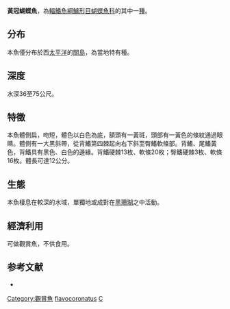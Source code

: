 {{Speciesbox
| name = 黃冠蝴蝶魚
| image = Chaetodon flavocoronatus.JPG
| status = lc
| status_system = IUCN3.1
| genus = Chaetodon
| species = flavocoronatus
| authority = [[Myers|Myers]], 1980
| synonyms = 
}} 
'''黃冠蝴蝶魚'''，為[[輻鰭魚綱|輻鰭魚綱]][[鱸形目|鱸形目]][[蝴蝶魚科|蝴蝶魚科]]的其中一[[種|種]]。

==分布==
本魚僅分布於西[[太平洋|太平洋]]的[[關島|關島]]，為當地特有種。

==深度==
水深36至75公尺。

==特徵==
本魚體側扁，吻短，體色以白色為底，額頭有一黃斑，頭部有一黃色的條紋通過眼睛。體側有一大黑斜帶，從背鰭第四棘起向右下斜至臀鰭軟條部。背鰭、尾鰭黃色，背鰭具有黑色、白色的邊緣。背鰭硬棘13枚、軟條20枚；臀鰭硬棘3枚、軟條16枚。體長可達12公分。

==生態==
本魚棲息在較深的水域，單獨地或成對在[[黑珊瑚|黑珊瑚]]之中活動。

==經濟利用==
可做觀賞魚，不供食用。

==参考文献==
*{{FishBase_species|genus=Chaetodon|species=flavocoronatus|year=2011|month=12}}
{{Taxonbar|from=Q304869}}

[[Category:觀賞魚|Category:觀賞魚]]
[[Category:蝴蝶魚屬|flavocoronatus]]
[[Category:1980年描述的魚類|C]]